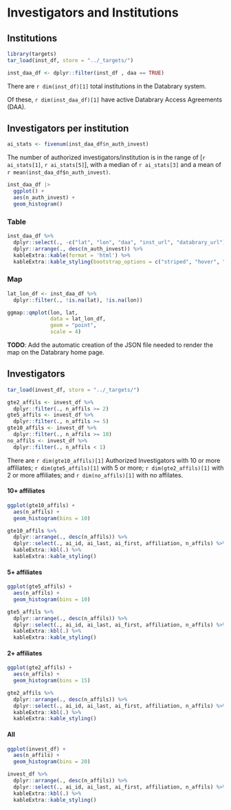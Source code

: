 # Investigators and Institutions

## Institutions {-}

```r
library(targets)
tar_load(inst_df, store = "../_targets/")

inst_daa_df <- dplyr::filter(inst_df , daa == TRUE)
```

There are `r dim(inst_df)[1]` total institutions in the Databrary system.

Of these, `r dim(inst_daa_df)[1]` have active Databrary Access Agreements (DAA).

## Investigators per institution  {-}

```r
ai_stats <- fivenum(inst_daa_df$n_auth_invest)
```

The number of authorized investigators/institution is in the range of [`r ai_stats[1]`, `r ai_stats[5]`], with a median of `r ai_stats[3]` and a mean of `r mean(inst_daa_df$n_auth_invest)`.

```r
inst_daa_df |>
  ggplot() +
  aes(n_auth_invest) +
  geom_histogram()
```

### Table {-}

```r
inst_daa_df %>%
  dplyr::select(., -c("lat", "lon", "daa", "inst_url", "databrary_url")) %>%
  dplyr::arrange(., desc(n_auth_invest)) %>%
  kableExtra::kable(format = 'html') %>%
  kableExtra::kable_styling(bootstrap_options = c("striped", "hover", "condensed", "responsive"))
```

### Map {-}

```r
lat_lon_df <- inst_daa_df %>%
  dplyr::filter(., !is.na(lat), !is.na(lon))

ggmap::qmplot(lon, lat, 
              data = lat_lon_df, 
              geom = "point",
              scale = 4)
```

::: {.rmdnote}

**TODO**: Add the automatic creation of the JSON file needed to render the map on the Databrary home page.

:::

## Investigators {-}

```r
tar_load(invest_df, store = "../_targets/")
```

```r
gte2_affils <- invest_df %>%
  dplyr::filter(., n_affils >= 2)
gte5_affils <- invest_df %>%
  dplyr::filter(., n_affils >= 5)
gte10_affils <- invest_df %>%
  dplyr::filter(., n_affils >= 10)
no_affils <- invest_df %>%
  dplyr::filter(., n_affils < 1)
```

There are `r dim(gte10_affils)[1]` Authorized Investigators with 10 or more affiliates; `r dim(gte5_affils)[1]` with 5 or more; `r dim(gte2_affils)[1]` with 2 or more affiliates; and `r dim(no_affils)[1]` with no affilates.

#### 10+ affiliates {-}

```r
ggplot(gte10_affils) +
  aes(n_affils) +
  geom_histogram(bins = 10)
```

```r
gte10_affils %>%
  dplyr::arrange(., desc(n_affils)) %>%
  dplyr::select(., ai_id, ai_last, ai_first, affiliation, n_affils) %>%
  kableExtra::kbl(.) %>%
  kableExtra::kable_styling()
```

#### 5+ affiliates  {-}

```r
ggplot(gte5_affils) +
  aes(n_affils) +
  geom_histogram(bins = 10)
```

```r
gte5_affils %>%
  dplyr::arrange(., desc(n_affils)) %>%
  dplyr::select(., ai_id, ai_last, ai_first, affiliation, n_affils) %>%
  kableExtra::kbl(.) %>%
  kableExtra::kable_styling()
```

#### 2+ affiliates {-}

```r
ggplot(gte2_affils) +
  aes(n_affils) +
  geom_histogram(bins = 15)
```

```r
gte2_affils %>%
  dplyr::arrange(., desc(n_affils)) %>%
  dplyr::select(., ai_id, ai_last, ai_first, affiliation, n_affils) %>%
  kableExtra::kbl(.) %>%
  kableExtra::kable_styling()
```

#### All  {-}

```r
ggplot(invest_df) +
  aes(n_affils) +
  geom_histogram(bins = 20)
```

```r
invest_df %>%
  dplyr::arrange(., desc(n_affils)) %>%
  dplyr::select(., ai_id, ai_last, ai_first, affiliation, n_affils) %>%
  kableExtra::kbl(.) %>%
  kableExtra::kable_styling()
```
